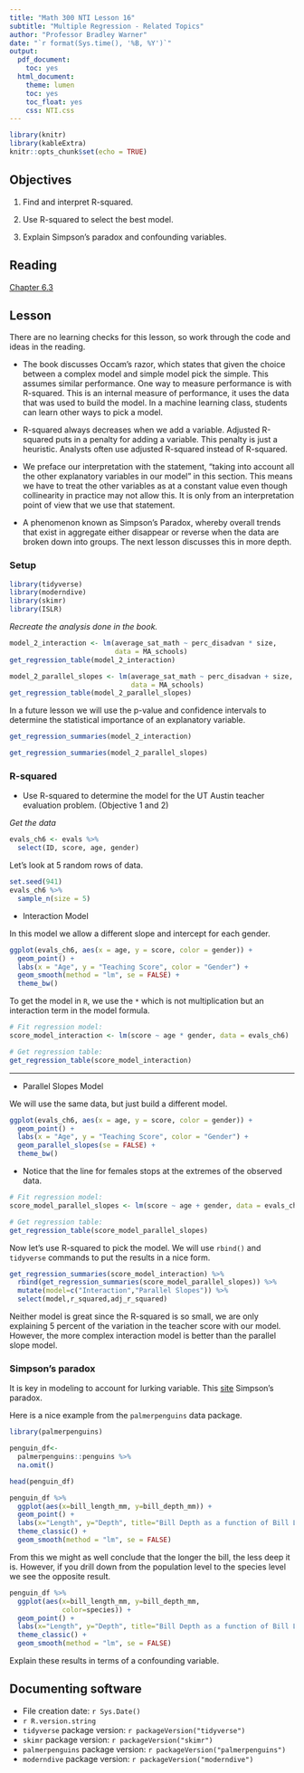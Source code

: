 ```yaml
---
title: "Math 300 NTI Lesson 16"
subtitle: "Multiple Regression - Related Topics"
author: "Professor Bradley Warner"
date: "`r format(Sys.time(), '%B, %Y')`"
output:
  pdf_document:
    toc: yes
  html_document:
    theme: lumen
    toc: yes
    toc_float: yes
    css: NTI.css
---
```



```r
library(knitr)
library(kableExtra)
knitr::opts_chunk$set(echo = TRUE)
```

## Objectives

1. Find and interpret R-squared.

2. Use R-squared to select the best model.

3. Explain Simpson's paradox and confounding variables. 


## Reading 

[Chapter 6.3](https://moderndive.com/6-multiple-regression.html#mult-reg-related-topics)

## Lesson 

There are no learning checks for this lesson, so work through the code and ideas in the reading. 

+ The book discusses Occam's razor, which states that given the choice between a complex model and simple model pick the simple. This assumes similar performance. One way to measure performance is with R-squared. This is an internal measure of performance, it uses the data that was used to build the model. In a machine learning class, students can learn other ways to pick a model. 

+ R-squared always decreases when we add a variable. Adjusted R-squared puts in a penalty for adding a variable. This penalty is just a heuristic. Analysts often use adjusted R-squared instead of R-squared.   

+ We preface our interpretation with the statement, “taking into account all the other explanatory variables in our model” in this section. This means we have to treat the other variables as at a constant value even though collinearity in practice may not allow this. It is only from an interpretation point of view that we use that statement. 

+ A phenomenon known as Simpson’s Paradox, whereby overall trends that exist in aggregate either disappear or reverse when the data are broken down into groups. The next lesson discusses this in more depth.  

### Setup

```r
library(tidyverse)
library(moderndive)
library(skimr)
library(ISLR)
``` 

*Recreate the analysis done in the book.*

```r
model_2_interaction <- lm(average_sat_math ~ perc_disadvan * size, 
                          data = MA_schools)
get_regression_table(model_2_interaction)
```

```r
model_2_parallel_slopes <- lm(average_sat_math ~ perc_disadvan + size, 
                              data = MA_schools)
get_regression_table(model_2_parallel_slopes)
```

In a future lesson we will use the p-value and confidence intervals to determine the statistical importance of an explanatory variable. 

```r
get_regression_summaries(model_2_interaction)
```


```r
get_regression_summaries(model_2_parallel_slopes)
```

### R-squared  

- Use R-squared to determine the model for the UT Austin teacher evaluation problem. (Objective 1 and 2)

*Get the data*

```r
evals_ch6 <- evals %>%
  select(ID, score, age, gender)
```

Let's look at 5 random rows of data.

```r
set.seed(941)
evals_ch6 %>%
  sample_n(size = 5)
```


- Interaction Model 

In this model we allow a different slope and intercept for each gender. 

```r
ggplot(evals_ch6, aes(x = age, y = score, color = gender)) +
  geom_point() +
  labs(x = "Age", y = "Teaching Score", color = "Gender") +
  geom_smooth(method = "lm", se = FALSE) +
  theme_bw()
```

To get the model in `R`, we use the `*` which is not multiplication but an interaction term in the model formula.

```r
# Fit regression model:
score_model_interaction <- lm(score ~ age * gender, data = evals_ch6)
```


```r
# Get regression table:
get_regression_table(score_model_interaction)
```


*** 

- Parallel Slopes Model 

We will use the same data, but just build a different model.

```r
ggplot(evals_ch6, aes(x = age, y = score, color = gender)) +
  geom_point() +
  labs(x = "Age", y = "Teaching Score", color = "Gender") +
  geom_parallel_slopes(se = FALSE) +
  theme_bw()
```

+ Notice that the line for females stops at the extremes of the observed data.

```r
# Fit regression model:
score_model_parallel_slopes <- lm(score ~ age + gender, data = evals_ch6)
```


```r
# Get regression table:
get_regression_table(score_model_parallel_slopes)
```

Now let's use R-squared to pick the model. We will use `rbind()` and `tidyverse` commands to put the results in a nice form. 

```r
get_regression_summaries(score_model_interaction) %>%
  rbind(get_regression_summaries(score_model_parallel_slopes)) %>%
  mutate(model=c("Interaction","Parallel Slopes")) %>%
  select(model,r_squared,adj_r_squared)
```

Neither model is great since the R-squared is so small, we are only explaining 5 percent of the variation in the teacher score with our model. However, the more complex interaction model is better than the parallel slope model.  

### Simpson's paradox

It is key in modeling to account for lurking variable. This [site](https://towardsdatascience.com/simpsons-paradox-and-interpreting-data-6a0443516765) Simpson's paradox. 

Here is a nice example from the `palmerpenguins` data package.

```r
library(palmerpenguins)
```

```r
penguin_df<- 
  palmerpenguins::penguins %>%
  na.omit()
```

```r
head(penguin_df)
```

```r
penguin_df %>%
  ggplot(aes(x=bill_length_mm, y=bill_depth_mm)) +
  geom_point() + 
  labs(x="Length", y="Depth", title="Bill Depth as a function of Bill Length") +
  theme_classic() +
  geom_smooth(method = "lm", se = FALSE) 
```

From this we might as well conclude that the longer the bill, the less deep it is. However, if you drill down from the population level to the species level we see the opposite result.

```r
penguin_df %>%
  ggplot(aes(x=bill_length_mm, y=bill_depth_mm, 
             color=species)) +
  geom_point() + 
  labs(x="Length", y="Depth", title="Bill Depth as a function of Bill Length") +
  theme_classic() +
  geom_smooth(method = "lm", se = FALSE) 
```

Explain these results in terms of a confounding variable.

## Documenting software 

  * File creation date: `r Sys.Date()`
  * `r R.version.string`
  * `tidyverse` package version: `r packageVersion("tidyverse")`
  * `skimr` package version: `r packageVersion("skimr")`
  * `palmerpenguins` package version: `r packageVersion("palmerpenguins")`  
  * `moderndive` package version: `r packageVersion("moderndive")`
